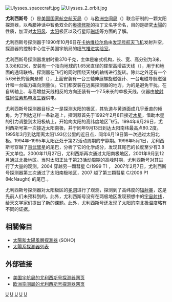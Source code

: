 {{unreferenced|time=2015-05-20T03:16:48+00:00}}
{{noteTA
|G1=Astronomy
|G2=单位
|7=zh-cn:冕洞; zh-tw:日冕洞;
}}

[[File:Ulysses_spacecraft.jpg|thumb]]
[[File:Ulysses_2_orbit.jpg|thumb]]

'''尤利西斯号'''（{{lang-en|Ulysses}}）是[[美国国家航空航天局|美国国家航空航天局]]（{{lang|en|NASA}}）与[[欧洲空间局|欧洲空间局]]（{{lang|en|ESA}}）联合研制的一颗太阳探测器，以希腊神话中智勇双全的[[奥德修斯|奥德修斯]]的拉丁文名字命名，目的是研究[[太陽|太陽]]的性质，加深对[[太阳风|太阳风]]、[[太阳|太阳]]极区以及行星际[[磁场|磁场]]等方面的了解。

尤利西斯号探测器于1990年10月6日在[[卡纳维拉尔角|卡纳维拉尔角]]由[[发现号航天飞机|发现号航天飞机]]发射升空，探测器的控制中心位于美国宇航局的[[喷气推进实验室|喷气推进实验室]]。

尤利西斯号探测器发射时重370千克，主体是箱式机构，长、宽、高分别为3米、3.3米和2米，安装有一个指向地球的1.65米直径的碟型高增益天线（{{lang|en|HGA}}），用于和地面的通讯联络。探测器在飞行的同时围绕天线的轴线进行旋转。除此之外还有一个5.6米长的径向悬臂（{{lang|en|RB}}），上面安装有一台三轴伸展螺旋磁强计、一台电磁导航磁强计和一台磁力磁向测量仪。它们都安装在远离探测器的地方，为的是避免干扰。在自转轴上、与高增益天线相反的方向还装有一个7.5米长的单极天线。仪器由[[放射性同位素熱電機|放射性同位素热电发生器]]供电。

尤利西斯号探测器目标之一是探测太阳的极区，其轨道与黄道面成几乎垂直的倾角。为了到达这样一条轨道上，探测器首先于1992年2月8日接近[[木星|木星]]，借助木星的引力调整到太阳极轨上，开始向太阳的高纬度地区飞行。1994年6月26日，尤利西斯号第一次接近太阳南极，并于同年9月13日到达太阳南纬最高点80.2度。1995年3月到达距离太阳1.93亿公里的近日点，同年6月19日第一次通过太阳北极。1994年-1995年太阳正处于第22活动周期的宁静期。1996年5月1日，尤利西斯号穿越了[[百武彗星|百武彗星]]的尾巴，分析了它的化学成分，发现其尾巴的长度至少有3.8天文单位。2000年11月27日，尤利西斯再次通过太阳南极地区，2001年9月到12月通过北极地区。当时太阳正处于第23活动周期的高峰时期，尤利西斯号对其进行了大量的观测。2004 穿越另一顆彗星 C/1999 T1 ， 2007年2月7日，尤利西斯号探测器第三次通过了太阳南极地区，2007 越了第三顆彗星  C/2006 P1 (McNaught) 的尾巴 。

尤利西斯号探测器对太阳极区的[[冕洞|冕洞]]进行了观测，探测到了高纬度的[[辐射暴|辐射暴]]，这是先前人们未预料到的。此外，尤利西斯号没有在两极地区发现预想中的[[宇宙射线|宇宙射线]]，给天文学家们提出了新的课题。此外，尤利西斯号还发现了太阳的南北极温度略有不同的证据。

== 相關條目 ==
* [[太陽和太陽風層探測器|太陽和太陽風層探測器]] (SOHO)
*[[太陽系探測器列表|太陽系探測器列表]]

== 外部链接 ==
{{Commonscat|Ulysses (spacecraft)|尤利西斯号探测器}}
* [https://web.archive.org/web/20020602101414/http://ulysses.jpl.nasa.gov/ 美国宇航局的尤利西斯号探测器网页]
* [http://sci.esa.int/ulysses/ 欧洲空间局的尤利西斯号探测器网页] {{Wayback|url=http://sci.esa.int/ulysses/ |date=20060928042818 }}

{{太陽任務}}
{{木星任務}}
{{彗星任务}}

{{Authority control}}
[[Category:太阳探测卫星|U]]
[[Category:木星探測器|U]]
[[Category:小行星探測器|U]]
[[Category:美國太空總署探測器|U]]
[[Category:歐洲太空總署探測器|U]]